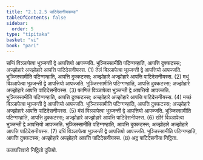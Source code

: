 ```yaml
---
title: "2.1.2.5 पाटिदेसनीयकण्ड"
tableOfContents: false
sidebar:
  order: 5
type: "tipitaka"
basket: "vi"
book: "pari"
---
```



<DynamicBreadcrumb />

<Division number="240" book="pari">

<Paragraph number="982" book="pari">
सप्पिं विञ्ञापेत्वा भुञ्जन्ती द्वे आपत्तियो आपज्जति. भुञ्जिस्सामीति पटिग्गण्हाति, आपत्ति दुक्कटस्स; अज्झोहारे अज्झोहारे आपत्ति पाटिदेसनीयस्स. (1)
</Paragraph>

<Paragraph number="983" book="pari">
तेलं विञ्ञापेत्वा भुञ्जन्ती द्वे आपत्तियो आपज्जति. भुञ्जिस्सामीति पटिग्गण्हाति, आपत्ति दुक्कटस्स; अज्झोहारे अज्झोहारे आपत्ति पाटिदेसनीयस्स. (2)
</Paragraph>

<Paragraph number="984" book="pari">
मधुं विञ्ञापेत्वा भुञ्जन्ती द्वे आपत्तियो आपज्जति. भुञ्जिस्सामीति पटिग्गण्हाति, आपत्ति दुक्कटस्स; अज्झोहारे अज्झोहारे आपत्ति पाटिदेसनीयस्स. (3)
</Paragraph>

<Paragraph number="985" book="pari">
फाणितं विञ्ञापेत्वा भुञ्जन्ती द्वे आपत्तियो आपज्जति. भुञ्जिस्सामीति पटिग्गण्हाति, आपत्ति दुक्कटस्स; अज्झोहारे अज्झोहारे आपत्ति पाटिदेसनीयस्स. (4)
</Paragraph>

<Paragraph number="986" book="pari">
मच्छं विञ्ञापेत्वा भुञ्जन्ती द्वे आपत्तियो आपज्जति. भुञ्जिस्सामीति पटिग्गण्हाति, आपत्ति दुक्कटस्स; अज्झोहारे अज्झोहारे आपत्ति पाटिदेसनीयस्स. (5)
</Paragraph>

<Paragraph number="987" book="pari">
मंसं विञ्ञापेत्वा भुञ्जन्ती द्वे आपत्तियो आपज्जति. भुञ्जिस्सामीति पटिग्गण्हाति, आपत्ति दुक्कटस्स; अज्झोहारे अज्झोहारे आपत्ति पाटिदेसनीयस्स. (6)
</Paragraph>

<Paragraph number="988" book="pari">
खीरं विञ्ञापेत्वा भुञ्जन्ती द्वे आपत्तियो आपज्जति. भुञ्जिस्सामीति पटिग्गण्हाति, आपत्ति दुक्कटस्स; अज्झोहारे अज्झोहारे आपत्ति पाटिदेसनीयस्स. (7)
</Paragraph>

<Paragraph number="989" book="pari">
दधिं विञ्ञापेत्वा भुञ्जन्ती द्वे आपत्तियो आपज्जति. भुञ्जिस्सामीति पटिग्गण्हाति, आपत्ति दुक्कटस्स; अज्झोहारे अज्झोहारे आपत्ति पाटिदेसनीयस्स. (8)

</Paragraph>
</Division>

<Paragraph number="990" type="center" book="pari">
अट्ठ पाटिदेसनीया निट्ठिता.

  
कतापत्तिवारो निट्ठितो दुतियो.
</Paragraph>